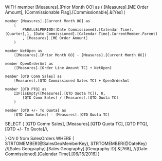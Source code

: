 ﻿WITH
	member [Measures].[Prior Month OO] as
			(
			[Measures].[ME Order Amount], [Commissionable Flag].[Commissionable].&[Yes]
		)	
		
	member [Measures].[Current Month OO] as
		(
			PARALLELPERIOD([Date Commissioned].[Calendar Time].[Quarter],1, [Date Commissioned].[Calendar Time].CurrentMember.Parent)
			, [Measures].[ME Order Amount]
		)		 		     
             
	member NetOpen as
		([Measures].[Prior Month OO] - [Measures].[Current Month OO])
	
	member OpenOrderAmt as
		([Measures].[Order Line Amount TC] + NetOpen)
		
	member [QTD Comm Sales] as
		[Measures].[QTD Commissioned Sales TC] + OpenOrderAmt
		
	member [QTD PTQ] as
		IIF(isEmpty([Measures].[QTD Quota TC]), 0,
			[QTD Comm Sales] / [Measures].[QTD Quota TC]
		)	
		
	member [QTD +/- To Quota] as
		[QTD Comm Sales] - [Measures].[QTD Quota TC]			
             
SELECT {
	[QTD Comm Sales],
	[Measures].[QTD Quota TC],
	[QTD PTQ],
	[QTD +/- To Quota]//,

} ON 0
	from SalesOrders
WHERE (
STRTOMEMBER(@SalesGeoMemberKey),
STRTOMEMBER(@DateKey)
//[Sales Geography].[Sales Geography].[Geography ID].&[768],
//[Date Commissioned].[Calendar Time].[06/16/2016]
)
